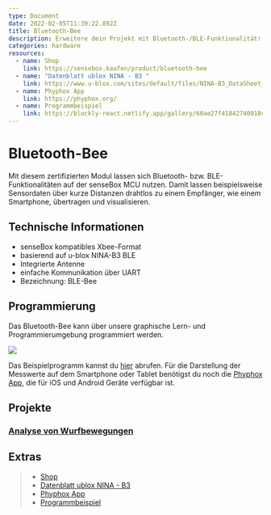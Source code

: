 ```yaml
---
type: Document
date: 2022-02-05T11:39:22.892Z
title: Bluetooth-Bee
description: Erweitere dein Projekt mit Bluetooth-/BLE-Funktionalität!
categories: hardware
resources:
  - name: Shop
    link: https://sensebox.kaufen/product/bluetooth-bee
  - name: "Datenblatt ublox NINA - B3 "
    link: https://www.u-blox.com/sites/default/files/NINA-B3_DataSheet_UBX-17052099.pdf
  - name: Phyphox App
    link: https://phyphox.org/
  - name: Programmbeispiel
    link: https://blockly-react.netlify.app/gallery/60ae27f41842740018c65b07
---
```



# Bluetooth-Bee

Mit diesem zertifizierten Modul lassen sich Bluetooth- bzw. BLE-Funktionalitäten auf der senseBox MCU nutzen. Damit lassen beispielsweise Sensordaten über kurze Distanzen drahtlos zu einem Empfänger, wie einem Smartphone, übertragen und visualisieren. 

<ImageWithText src={bleBee} alt="Bluetooth Bee" title="Bluetooth Bee"/> 

## Technische Informationen

* senseBox kompatibles Xbee-Format
* basierend auf u-blox NINA-B3 BLE
* Integrierte Antenne
* einfache Kommunikation über UART
* Bezeichnung: BLE-Bee

## Programmierung

Das Bluetooth-Bee kann über unsere graphische Lern- und Programmierumgebung programmiert werden. 



![](/img/hardware-bilder/bees/bluetooth-bee/phyphoxco2-messgerät.svg)

Das Beispielprogramm kannst du [hier](https://blockly-react.netlify.app/gallery/60ae27f41842740018c65b07) abrufen. Für die Darstellung der Messwerte auf dem Smartphone oder Tablet benötigst du noch die [Phyphox App](https://phyphox.org/), die für iOS und Android Geräte verfügbar ist.

## Projekte

### [Analyse von Wurfbewegungen](https://sensebox.de/projects/de/2024-01-10-wurfbewegung-phyphox_s2)

## Extras


> - [Shop](https://sensebox.kaufen/product/bluetooth-bee)
> - [Datenblatt ublox NINA - B3](https://www.u-blox.com/sites/default/files/NINA-B3_DataSheet_UBX-17052099.pdf)
> - [Phyphox App](https://phyphox.org/)
> - [Programmbeispiel](https://blockly-react.netlify.app/gallery/60ae27f41842740018c65b07)
